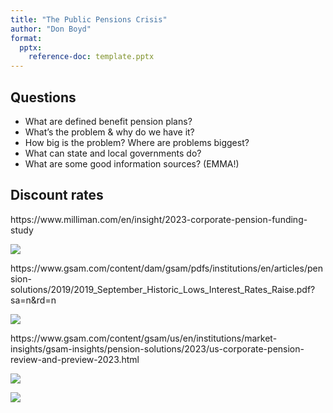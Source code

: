 ```yaml
---
title: "The Public Pensions Crisis"
author: "Don Boyd"
format: 
  pptx:
    reference-doc: template.pptx
---
```


## Questions

-   What are defined benefit pension plans?
-   What's the problem & why do we have it?
-   How big is the problem? Where are problems biggest?
-   What can state and local governments do?
-   What are some good information sources? (EMMA!)

## Discount rates

https://www.milliman.com/en/insight/2023-corporate-pension-funding-study

![](images/ScreenHunter_3061%20Jun.%2021%2009.12.png)

https://www.gsam.com/content/dam/gsam/pdfs/institutions/en/articles/pension-solutions/2019/2019_September_Historic_Lows_Interest_Rates_Raise.pdf?sa=n&rd=n

![](images/ScreenHunter_3062%20Jun.%2021%2009.14.png)

https://www.gsam.com/content/gsam/us/en/institutions/market-insights/gsam-insights/pension-solutions/2023/us-corporate-pension-review-and-preview-2023.html

![](images/ScreenHunter_3063%20Jun.%2021%2009.15.png)

![](images/e9d0e453-c3dd-44e7-beb3-badd360d9ede.png)
